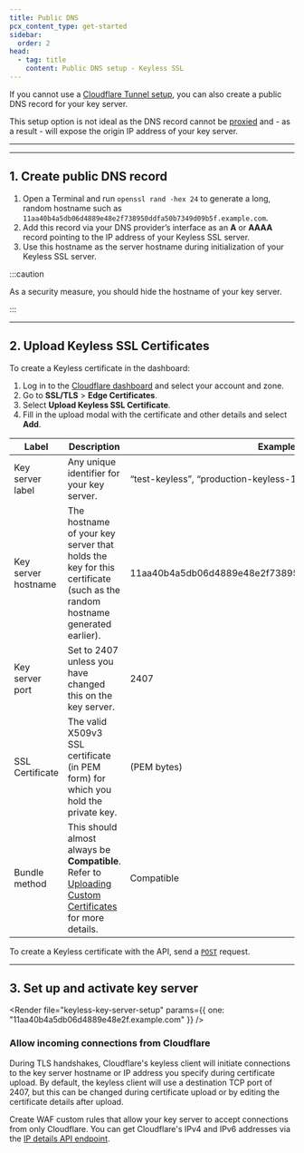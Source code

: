 ```yaml
---
title: Public DNS
pcx_content_type: get-started
sidebar:
  order: 2
head:
  - tag: title
    content: Public DNS setup - Keyless SSL
---
```



If you cannot use a [Cloudflare Tunnel setup](/ssl/keyless-ssl/configuration/cloudflare-tunnel/), you can also create a public DNS record for your key server.

This setup option is not ideal as the DNS record cannot be [proxied](/dns/manage-dns-records/reference/proxied-dns-records/) and - as a result - will expose the origin IP address of your key server.

---

<Render file="keyless-prereqs" />

---

## 1. Create public DNS record

1. Open a Terminal and run `openssl rand -hex 24` to generate a long, random hostname such as `11aa40b4a5db06d4889e48e2f738950ddfa50b7349d09b5f.example.com`.
2. Add this record via your DNS provider’s interface as an **A** or **AAAA** record pointing to the IP address of your Keyless SSL server.
3. Use this hostname as the server hostname during initialization of your Keyless SSL server.

:::caution

As a security measure, you should hide the hostname of your key server.

:::

---

## 2. Upload Keyless SSL Certificates

<Render file="keyless-upload-preamble" />

<Tabs syncKey="dashPlusAPI"> <TabItem label="Dashboard">

To create a Keyless certificate in the dashboard:

1. Log in to the [Cloudflare dashboard](https://dash.cloudflare.com) and select your account and zone.
2. Go to **SSL/TLS** > **Edge Certificates**.
3. Select **Upload Keyless SSL Certificate**.
4. Fill in the upload modal with the certificate and other details and select **Add**.

| Label               | Description                                                                                                                                                    | Example Values                                               |
| ------------------- | -------------------------------------------------------------------------------------------------------------------------------------------------------------- | ------------------------------------------------------------ |
| Key server label    | Any unique identifier for your key server.                                                                                                                     | “test-keyless”, “production-keyless-1”                       |
| Key server hostname | The hostname of your key server that holds the key for this certificate (such as the random hostname generated earlier).                                       | 11aa40b4a5db06d4889e48e2f738950ddfa50b7349d09b5f.example.com |
| Key server port     | Set to 2407 unless you have changed this on the key server.                                                                                                    | 2407                                                         |
| SSL Certificate     | The valid X509v3 SSL certificate (in PEM form) for which you hold the private key.                                                                             | (PEM bytes)                                                  |
| Bundle method       | This should almost always be **Compatible**. Refer to [Uploading Custom Certificates](/ssl/edge-certificates/custom-certificates/uploading/) for more details. | Compatible                                                   |

</TabItem> <TabItem label="API">

To create a Keyless certificate with the API, send a [`POST`](/api/operations/keyless-ssl-for-a-zone-create-keyless-ssl-configuration) request.

</TabItem> </Tabs>

---

## 3. Set up and activate key server

<Render
	file="keyless-key-server-setup"
	params={{ one: "11aa40b4a5db06d4889e48e2f.example.com" }}
/>

### Allow incoming connections from Cloudflare

During TLS handshakes, Cloudflare's keyless client will initiate connections to the key server hostname or IP address you specify during certificate upload. By default, the keyless client will use a destination TCP port of 2407, but this can be changed during certificate upload or by editing the certificate details after upload.

Create WAF custom rules that allow your key server to accept connections from only Cloudflare. You can get Cloudflare's IPv4 and IPv6 addresses via the [IP details API endpoint](/api/operations/cloudflare-i-ps-cloudflare-ip-details).
